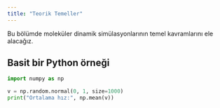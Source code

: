 ```yaml
---
title: "Teorik Temeller"
---
```


Bu bölümde moleküler dinamik simülasyonlarının temel kavramlarını ele alacağız.
  

## Basit bir Python örneği

```python
import numpy as np

v = np.random.normal(0, 1, size=1000)
print("Ortalama hız:", np.mean(v))
```
